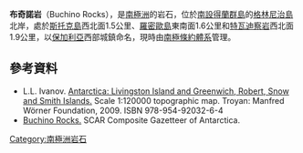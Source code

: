 {{coord|62|23|25|S|59|53|13|W|display=title}}

'''布奇諾岩'''（Buchino Rocks），是[[南極洲|南極洲]]的岩石，位於[[南設得蘭群島|南設得蘭群島]]的[[格林尼治島|格林尼治島]]北岸，處於[[斯托克島|斯托克島]]西北面1.5公里、[[羅密歐島|羅密歐島]]東南面1.6公里和[[特瓦迪察岩|特瓦迪察岩]]西北面1.9公里，以[[保加利亞|保加利亞]]西部城鎮命名，現時由[[南極條約體系|南極條約體系]]管理。

==參考資料==
*L.L. Ivanov. [http://apcbg.org/image023.jpg Antarctica: Livingston Island and Greenwich, Robert, Snow and Smith Islands.] {{Wayback|url=http://apcbg.org/image023.jpg |date=20080424075823 }} Scale 1:120000 topographic map.  Troyan: Manfred Wörner Foundation, 2009.  ISBN 978-954-92032-6-4
* [http://data.aad.gov.au/aadc/gaz/scar/display_name.cfm?gaz_id=136832 Buchino Rocks.] {{Wayback|url=http://data.aad.gov.au/aadc/gaz/scar/display_name.cfm?gaz_id=136832 |date=20120531064713 }} SCAR Composite Gazetteer of Antarctica.

{{南设得兰群岛}}

{{Antarctica-geo-stub}}

[[Category:南極洲岩石|Category:南極洲岩石]]